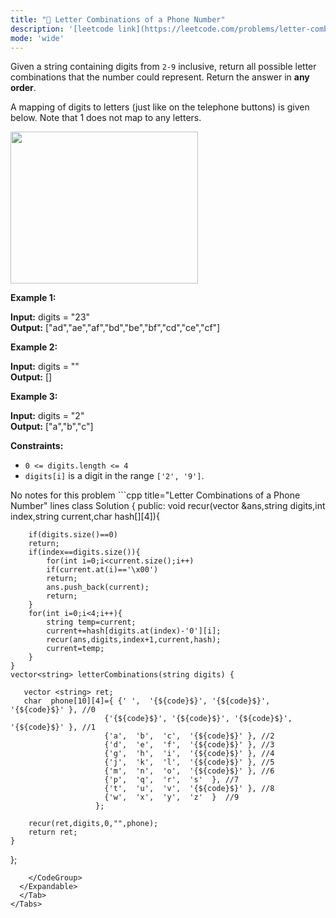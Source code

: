 ```yaml
---
title: "🧀 Letter Combinations of a Phone Number"
description: '[leetcode link](https://leetcode.com/problems/letter-combinations-of-a-phone-number/description/)'
mode: 'wide'
---
```

<Tabs>
  <Tab title="Question" icon="circle-question" iconType="regular">
    <Card>
      <p>Given a string containing digits from <code>2-9</code> inclusive, return all possible letter combinations that the number could represent. Return the answer in <strong>any order</strong>.</p>  <p>A mapping of digits to letters (just like on the telephone buttons) is given below. Note that 1 does not map to any letters.</p> <img alt="" src="https://assets.leetcode.com/uploads/2022/03/15/1200px-telephone-keypad2svg.png" style="width: 300px; height: 243px;" />  <p><strong class="example">Example 1:</strong></p>   <strong>Input:</strong> digits = &quot;23&quot; <br/> <strong>Output:</strong> [&quot;ad&quot;,&quot;ae&quot;,&quot;af&quot;,&quot;bd&quot;,&quot;be&quot;,&quot;bf&quot;,&quot;cd&quot;,&quot;ce&quot;,&quot;cf&quot;]   <p><strong class="example">Example 2:</strong></p>   <strong>Input:</strong> digits = &quot;&quot; <br/> <strong>Output:</strong> []   <p><strong class="example">Example 3:</strong></p>   <strong>Input:</strong> digits = &quot;2&quot; <br/> <strong>Output:</strong> [&quot;a&quot;,&quot;b&quot;,&quot;c&quot;]    <p><strong>Constraints:</strong></p>  <ul>  <li><code>0 &lt;= digits.length &lt;= 4</code></li>  <li><code>digits[i]</code> is a digit in the range <code>[&#39;2&#39;, &#39;9&#39;]</code>.</li> </ul> 
    </Card>
  </Tab>
  <Tab title="Solution" icon="lightbulb" iconType="regular" >
    <Card>
      No notes for this problem
</Card>
  <Expandable title="code">
    <CodeGroup dropdown>
```cpp title="Letter Combinations of a Phone Number" lines
class Solution {
public:
    void recur(vector<string> &ans,string digits,int index,string current,char hash[][4]){
        
        if(digits.size()==0)
        return;
   		if(index==digits.size()){
   		    for(int i=0;i<current.size();i++)
   		    if(current.at(i)=='\x00')
   		    return;
   			ans.push_back(current);
   			return;
   		}
   		for(int i=0;i<4;i++){
   			string temp=current;
   			current+=hash[digits.at(index)-'0'][i];
   			recur(ans,digits,index+1,current,hash);
   			current=temp;
   		}
   	}	
	vector<string> letterCombinations(string digits) {
        
       vector <string> ret;
       char  phone[10][4]={ {' ',  '{${code}$}', '{${code}$}', '{${code}$}' }, //0
                         {'{${code}$}', '{${code}$}', '{${code}$}', '{${code}$}' }, //1
                         {'a',  'b',  'c',  '{${code}$}' }, //2
                         {'d',  'e',  'f',  '{${code}$}' }, //3
                         {'g',  'h',  'i',  '{${code}$}' }, //4
                         {'j',  'k',  'l',  '{${code}$}' }, //5
                         {'m',  'n',  'o',  '{${code}$}' }, //6
                         {'p',  'q',  'r',  's'  }, //7
                         {'t',  'u',  'v',  '{${code}$}' }, //8
                         {'w',  'x',  'y',  'z'  }  //9
                       };

        recur(ret,digits,0,"",phone);
        return ret;
    }
};
```
    </CodeGroup>
  </Expandable>
  </Tab>
</Tabs>